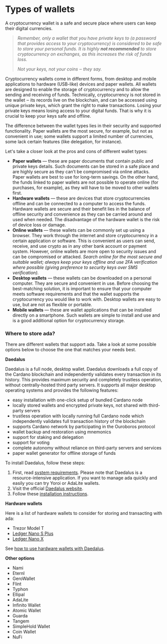 # Types of wallets

A cryptocurrency wallet is a safe and secure place where users can keep their digital currencies.

> *Remember, only a wallet that you have private keys to (a password that provides access to your cryptocurrency) is considered to be safe to store your personal funds. It is highly **not recommended** to store cryptocurrency on exchanges, as this increases the risk of funds loss.*
>
> *Not your keys, not your coins ‒ they say.*

Cryptocurrency wallets come in different forms, from desktop and mobile applications to hardware (USB-like) devices and paper wallets. All wallets are designed to enable the storage of cryptocurrency and to allow the sending and receiving of funds. Technically, cryptocurrency is not stored in the wallet ‒ its records live on the blockchain, and can be accessed using unique private keys, which grant the right to make transactions. Losing your private keys means losing access to your digital funds. That is why it is crucial to keep your keys safe and offline.

The difference between the wallet types lies in their security and supported functionality. Paper wallets are the most secure, for example, but not as convenient in use; some wallets support a limited number of currencies, some lack certain features (like delegation, for instance).

Let's take a closer look at the pros and cons of different wallet types:

- **Paper wallets** — these are paper documents that contain public and private keys details. Such documents can be stored in a safe place and are highly secure as they can’t be compromised via online attacks. Paper wallets are best to use for long-term savings. On the other hand, the funds linked to paper wallets are not possible to operate online (for purchases, for example), as they will have to be moved to other wallets first.
- **Hardware wallets** — these are devices that store cryptocurrencies offline and can be connected to a computer to access the funds. Hardware wallets are secure and their benefit lies in the balance of offline security and convenience as they can be carried around and used when needed. The disadvantage of the hardware wallet is the risk of device loss or damage.
- **Online wallets** — these wallets can be commonly set up using a browser. They work through the internet and store cryptocurrency in a certain application or software. This is convenient as users can send, receive, and use crypto as in any other bank account or payment system. However, online wallets are more open to security issues and can be compromised or attacked. *Search online for the most secure and suitable wallet; always keep your keys offline and use 2FA verification where possible (giving preference to security keys over SMS verification).*
- **Desktop wallets** — these wallets can be downloaded on a personal computer. They are secure and convenient in use. Before choosing the best-matching solution, it is important to ensure that your computer meets software requirements and that the wallet supports the cryptocurrency you would like to work with. Desktop wallets are easy to use, but are not as flexible or portable.
- **Mobile wallets** — these are wallet applications that can be installed directly on a smartphone. Such wallets are simple to install and use and is a good additional option for cryptocurrency storage.

### Where to store ada?

There are different wallets that support ada. Take a look at some possible options below to choose the one that matches your needs best.

**Daedalus**

Daedalus is a full node, desktop wallet. Daedalus downloads a full copy of the Cardano blockchain and independently validates every transaction in its history. This provides maximum security and completely trustless operation, without centrally-hosted third party servers. It supports all major desktop operating systems and provides the following features:

- easy installation with one-click setup of bundled Cardano node
- locally stored wallets and encrypted private keys, not shared with third-party servers
- trustless operation with locally running full Cardano node which independently validates full transaction history of the blockchain
- supports Cardano network by participating in the Ouroboros protocol
- wallet backup and restoration using mnemonics
- support for staking and delegation
- support for voting
- complete autonomy without reliance on third-party servers and services
- paper wallet generator for offline storage of funds

To install Daedalus, follow these steps:

 1. First, read [system requirements](https://iohk.zendesk.com/hc/en-us/articles/360010496553). Please note that Daedalus is a resource-intensive application. If you want to manage ada quickly and easily you can try Yoroi or AdaLite wallets.
 2. Visit the official [Daedalus website](https://daedaluswallet.io/).
 3. Follow these [installation instructions](https://iohk.zendesk.com/hc/en-us/articles/360011602173-Quick-start-guide#:~:text=Go%20to%20https%3A%2F%2Fdaedaluswallet,Daedalus%20wallet%20on%20your%20Machine.).

**Hardware wallets**

Here is a list of hardware wallets to consider for storing and transacting with ada:

- Trezor Model T
- [Ledger Nano S Plus](https://shop.ledger.com/pages/ledger-nano-s-plus)
- [Ledger Nano X](https://shop.ledger.com/pages/ledger-nano-x)

See [how to use hardware wallets with Daedalus](https://iohk.zendesk.com/hc/en-us/articles/900004722083-How-to-use-Ledger-and-Trezor-HW-with-Daedalus).

**Other options**

- Nami
- Eternl
- GeroWallet
- Flint
- Typhon
- Ellipal
- AdaLite
- Infinito Wallet
- Atomic Wallet
- Guarda
- Tangem
- SimpleHold Wallet
- Coin Wallet
- NuFi

